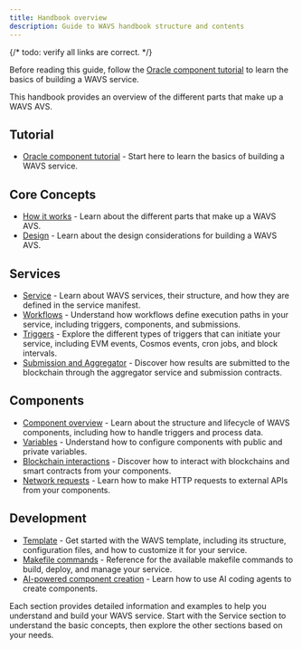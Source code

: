 ```yaml
---
title: Handbook overview
description: Guide to WAVS handbook structure and contents
---
```


<Callout title="Follow the tutorial" type="info">
{/* todo: verify all links are correct. */}

Before reading this guide, follow the [Oracle component tutorial](/tutorial/1-overview) to learn the basics of building a WAVS service.

</Callout>

This handbook provides an overview of the different parts that make up a WAVS AVS.

## Tutorial

- [Oracle component tutorial](/tutorial/1-overview) - Start here to learn the basics of building a WAVS service.

## Core Concepts

- [How it works](../how-it-works) - Learn about the different parts that make up a WAVS AVS.
- [Design](../design) - Learn about the design considerations for building a WAVS AVS.

## Services

- [Service](./service) - Learn about WAVS services, their structure, and how they are defined in the service manifest.
- [Workflows](./workflows) - Understand how workflows define execution paths in your service, including triggers, components, and submissions.
- [Triggers](./triggers) - Explore the different types of triggers that can initiate your service, including EVM events, Cosmos events, cron jobs, and block intervals.
- [Submission and Aggregator](./submission) - Discover how results are submitted to the blockchain through the aggregator service and submission contracts.

## Components
- [Component overview](./components/component) - Learn about the structure and lifecycle of WAVS components, including how to handle triggers and process data.
- [Variables](./components/variables) - Understand how to configure components with public and private variables.
- [Blockchain interactions](./components/blockchain-interactions) - Discover how to interact with blockchains and smart contracts from your components.
- [Network requests](./components/network-requests) - Learn how to make HTTP requests to external APIs from your components.

## Development
- [Template](./template) - Get started with the WAVS template, including its structure, configuration files, and how to customize it for your service.
- [Makefile commands](./commands) - Reference for the available makefile commands to build, deploy, and manage your service.
- [AI-powered component creation](./ai) - Learn how to use AI coding agents to create components.

Each section provides detailed information and examples to help you understand and build your WAVS service. Start with the Service section to understand the basic concepts, then explore the other sections based on your needs.
